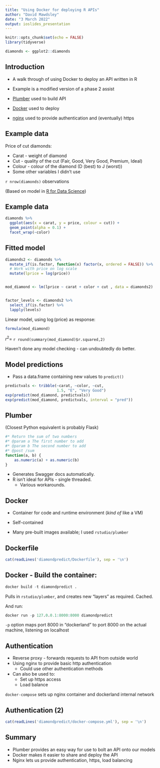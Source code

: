 ```yaml
---
title: "Using Docker for deploying R APIs"
author: "David Mawdsley"
date: "3 March 2022"
output: ioslides_presentation
---
```


```r
knitr::opts_chunk$set(echo = FALSE)
library(tidyverse)

diamonds <- ggplot2::diamonds
```

## Introduction

* A walk through of using Docker to deploy an API written in R
* Example is a modified version of a phase 2 assist

* [Plumber](https://www.rplumber.io/) used to build API
* [Docker](https://www.docker.com/) used to deploy
* [nginx](https://www.nginx.com/) used to provide authentication and (eventually) https 


## Example data

Price of cut diamonds:

* Carat - weight of diamond
* Cut - quality of the cut (Fair, Good, Very Good, Premium, Ideal)
* Colour - colour of the diamond (D (best) to J (worst))
* Some other variables I didn't use

`r nrow(diamonds)` observations

(Based on model in [R for Data Science](https://r4ds.had.co.nz/model-building.html))

## Example data

```r
diamonds %>% 
  ggplot(aes(x = carat, y = price, colour = cut)) +
  geom_point(alpha = 0.1) +
  facet_wrap(~color)
```

## Fitted model

```r

diamonds2 <- diamonds %>%
  mutate_if(is.factor, function(x) factor(x, ordered = FALSE)) %>%
  # Work with price on log scale
  mutate(lprice = log(price))


mod_diamond <- lm(lprice ~ carat + color + cut , data = diamonds2)


factor_levels <- diamonds2 %>%
  select_if(is.factor) %>%
  lapply(levels)
```

Linear model, using $\log(\mbox{price})$ as response:

```r
formula(mod_diamond)
```

$r^2=$ `r round(summary(mod_diamond)$r.squared,2)`


Haven't done any model checking - can undoubtedly do better.

## Model predictions

* Pass a data.frame containing new values to `predict()`

```r
predictvals <- tribble(~carat, ~color, ~cut,
                       1.5, "E", "Very Good") 
exp(predict(mod_diamond, predictvals))
exp(predict(mod_diamond, predictvals, interval = "pred"))

```

## Plumber


(Closest Python equivalent is probably Flask)

```r

#* Return the sum of two numbers
#* @param a The first number to add
#* @param b The second number to add
#* @post /sum
function(a, b) {
    as.numeric(a) + as.numeric(b)
}

```

* Generates Swagger docs automatically.
* R isn't ideal for APIs - single threaded.  
  * Various workarounds.


## Docker

* Container for code and runtime environment (_kind of_ like a VM)
* Self-contained

* Many pre-built images available; I used `rstudio/plumber`

## Dockerfile

```r
cat(readLines('diamondpredict/Dockerfile'), sep = '\n')
```

## Docker - Build the container:

```r
docker build -t diamondpredict .
```

Pulls in `rstudio/plumber`, and creates new "layers" as required. Cached.

And run:

```r
docker run -p 127.0.0.1:8000:8000 diamondpredict 
```

`-p` option maps port 8000 in "dockerland" to port 8000 on the actual machine, listening on localhost





## Authentication

* Reverse proxy - forwards requests to API from outside world
* Using nginx to provide basic http authentication
  * Could use other authentication methods
* Can also be used to:
  * Set up https access
  * Load balance

`docker-compose` sets up nginx container and dockerland internal network


## Authentication (2)

```r
cat(readLines('diamondpredict/docker-compose.yml'), sep = '\n')
```


## Summary

* Plumber provides an easy way for use to bolt an API onto our models
* Docker makes it easier to share and deploy the API
* Nginx lets us provide authentication, https, load balancing

